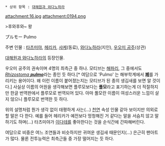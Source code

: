  * 상위 항목 : [[대해원과 와다노하라]]

attachment:16.jpg
attachment:0194.png

>후와후와~ 왕

プルモー
Pulmo

주변 인물 : [[타츠미야]], [[헤리카]], [[샤케]](동료), [[와다노하라]](지인), [[우오미 공주]](상관)

[[대해원과 와다노하라]]의 등장인물.

우오미 공주의 권속이며 4명의 최측근 중 하나. 모티브는 [[해파리]], 그 중에서도 [http://en.wikipedia.org/wiki/Rhizostoma_pulmo ''Rhizostoma'' '''''pulmo''''']라는 종인 듯 하다.[* 여담으로 'Pulmo' 는 해부학계에서 '''[[폐]]'''를 가리키는 용어이다. 왜 이런 이름이 붙어졌는지는 모티브가 된 종의 생김새를 보면 알 것이다.] 사실상 이름의 어원을 생각해보면 플루모보다는 '''풀모'''라고 표기하는게 더 적절하지만 한글 번역판에서 플루모로 번역되어 있다. 아마 풀모란 이름이 여성스러운 느낌이 살지 않으니 플루모로 번역한 듯 하다.

위의 설명처럼 뭔가 생각 없이 태평하게 사는(...) [[천연]] 속성 인물 같아 보이지만 의외로 할 말은 다 한다. 예를 들어 헤리카가 예전보다 멍청해진 거 같다는 말을 서슴치 않고 말하기도 하며(...) 타츠미야가 [[이다테]]를 좋아한다는 것을 순식간에 간파해버린다.

여담으로 비중은 여느 조연들과 비슷하지만 귀여운 생김새 때문인지(...) 은근히 팬아트가 많다. 물론 전투능력은 최측근들 중 가장 떨어지는 듯 하다.
